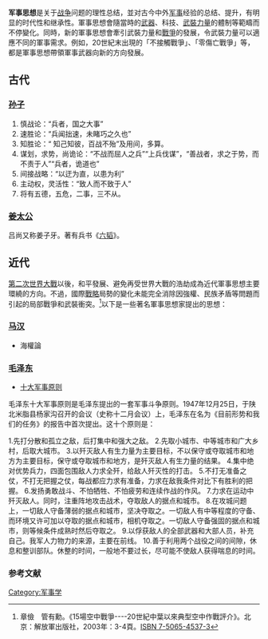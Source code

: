 {{軍事}}
'''军事思想'''是关于[[战争|战争]]问题的理性总结，並对古今中外[[军事|军事]]经验的总结、提升，有明显的时代性和继承性。軍事思想會隨當時的[[武器|武器]]、科技、[[武裝力量|武裝力量]]的體制等範疇而不停變化。同時，新的軍事思想會牽引武裝力量和[[戰爭|戰爭]]的發展，令武裝力量可以適應不同的軍事需求。例如，20世紀末出現的「不接觸戰爭」、「零傷亡戰爭」等，都是軍事思想帶領軍事武器向新的方向發展。

==古代==
===[[孙子|孙子]]===
#慎战论：“兵者，国之大事”
#速胜论：“兵闻拙速，未睹巧之久也”
#知胜论：“ 知己知彼，百战不殆”及用间，多算。
#谋划，求势，尚诡论：“不战而屈人之兵”“上兵伐谋”，“善战者，求之于势，而不责于人”“兵者，诡道也”
#间接战略：“以迂为直，以患为利”
#主动权，灵活性：“致人而不致于人”
#将有五德，五危，二事，三不从。

===[[姜太公|姜太公]]===
吕尚又称姜子牙。著有兵书《[[六韬|六韬]]》。

==近代==
[[第二次世界大戰|第二次世界大戰]]以後，和平發展、避免再受世界大戰的浩劫成為近代軍事思想主要環繞的方向。不過，國際[[戰略|戰略]]局勢的變化未能完全消除因強權、民族矛盾等問題而引起的局部戰爭和武裝衝突。<ref>章儉　管有勳。《15場空中戰爭----20世紀中葉以來典型空中作戰評介》。北京：解放軍出版社，2003年：3-4頁。[[ISBN_7-5065-4537-3|ISBN 7-5065-4537-3]]</ref>以下是一些著名軍事思想家提出的思想：
===[[马汉|马汉]]===
*海權論
===[[毛泽东|毛泽东]]===
*[[毛澤東十大軍事原則|十大军事原则]]
毛泽东十大军事原则是毛泽东提出的一套军事斗争原则。1947年12月25日，于陕北米脂县杨家沟召开的会议（史称十二月会议）上，毛泽东在名为《目前形势和我们的任务》的报告中首次提出。这十个原则是：

1.先打分散和孤立之敌，后打集中和强大之敌。
2.先取小城市、中等城市和广大乡村，后取大城市。
3.以歼灭敌人有生力量为主要目标，不以保守或夺取城市和地方为主要目标，保守或夺取城市和地方，是歼灭敌人有生力量的结果。
4.集中绝对优势兵力，四面包围敌人力求全歼，给敌人歼灭性的打击。
5.不打无准备之仗，不打无把握之仗，每战都应力求有准备，力求在敌我条件对比下有胜利的把握。
6.发扬勇敢战斗、不怕牺牲、不怕疲劳和连续作战的作风。
7.力求在运动中歼灭敌人。同时，注重阵地攻击战术，夺取敌人的据点和城市。
8.在攻城问题上，一切敌人守备薄弱的据点和城市，坚决夺取之。一切敌人有中等程度的守备、而环境又许可加以夺取的据点和城市，相机夺取之。一切敌人守备强固的据点和城市，则等候条件成熟时然后夺取之。
9.以俘获敌人的全部武器和大部人员，补充自己。我军人力物力的来源，主要在前线。
10.善于利用两个战役之间的间隙，休息和整训部队。休整的时间，一般地不要过长，尽可能不使敌人获得喘息的时间。

===参考文献===
{{reflist}}


[[Category:军事学|Category:军事学]]